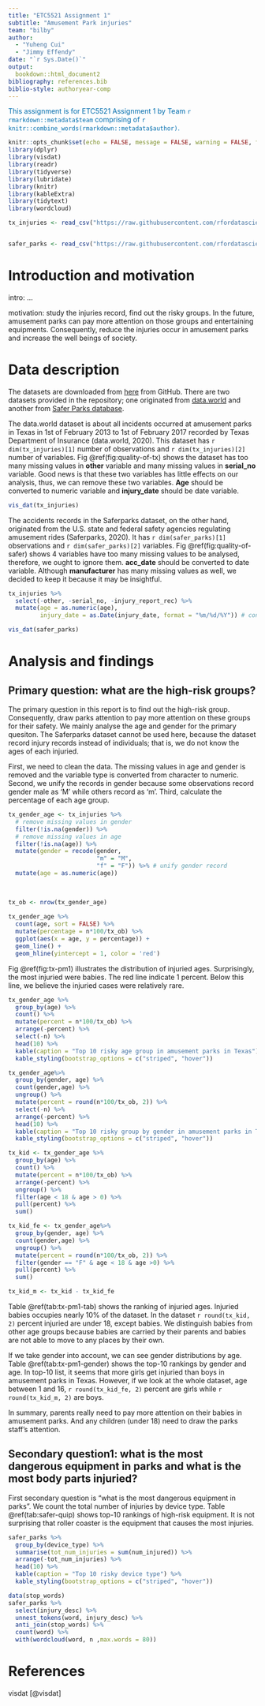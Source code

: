 ```yaml
---
title: "ETC5521 Assignment 1"
subtitle: "Amusement Park injuries"
team: "bilby"
author:
  - "Yuheng Cui"
  - "Jimmy Effendy"
date: "`r Sys.Date()`"
output: 
  bookdown::html_document2
bibliography: references.bib
biblio-style: authoryear-comp
---
```


[This assignment is for ETC5521 Assignment 1 by Team `r rmarkdown::metadata$team` comprising of `r knitr::combine_words(rmarkdown::metadata$author)`.]{style="color:#006DAE;"}

```r
knitr::opts_chunk$set(echo = FALSE, message = FALSE, warning = FALSE, fig.align = "center")
library(dplyr)
library(visdat)
library(readr)
library(tidyverse)
library(lubridate)
library(knitr)
library(kableExtra)
library(tidytext)
library(wordcloud)
```

```r
tx_injuries <- read_csv("https://raw.githubusercontent.com/rfordatascience/tidytuesday/master/data/2019/2019-09-10/tx_injuries.csv")


safer_parks <- read_csv("https://raw.githubusercontent.com/rfordatascience/tidytuesday/master/data/2019/2019-09-10/saferparks.csv")
```

# Introduction and motivation

intro: ...

motivation: study the injuries record, find out the risky groups. In the future, amusement parks can pay more attention on those groups and entertaining equipments. Consequently, reduce the injuries occur in amusement parks and increase the well beings of society.

# Data description

The datasets are downloaded from [here](https://github.com/rfordatascience/tidytuesday/tree/master/data/2019/2019-09-10) from GitHub. There are two datasets provided in the repository; one originated from [data.world](https://data.world/amillerbernd/texas-amusement-park-accidents) and another from [Safer Parks database](https://ridesdatabase.org/saferparks/data/).

The data.world dataset is about all incidents occurred at amusement parks in Texas in 1st of February 2013 to 1st of February 2017 recorded by Texas Department of Insurance (data.world, 2020). This dataset has `r dim(tx_injuries)[1]` number of observations and `r dim(tx_injuries)[2]` number of variables. Fig \@ref(fig:quality-of-tx) shows the dataset has too many missing values in **other** variable and many missing values in **serial_no** variable. Good news is that these two variables has little effects on our analysis, thus, we can remove these two variables. **Age** should be converted to numeric variable and **injury_date** should be date variable.

```r
vis_dat(tx_injuries)
```

The accidents records in the Saferparks dataset, on the other hand, originated from the U.S. state and federal safety agencies regulating amusement rides (Saferparks, 2020). It has `r dim(safer_parks)[1]` observations and `r dim(safer_parks)[2]` variables. Fig \@ref(fig:quality-of-safer) shows 4 variables have too many missing values to be analysed, therefore, we ought to ignore them. **acc_date** should be converted to date variable. Although **manufacturer** has many missing values as well, we decided to keep it because it may be insightful.

```r
tx_injuries %>% 
  select(-other, -serial_no, -injury_report_rec) %>% 
  mutate(age = as.numeric(age),
         injury_date = as.Date(injury_date, format = "%m/%d/%Y")) # convert to date?
```

```r
vis_dat(safer_parks)
```

# Analysis and findings

## Primary question: what are the high-risk groups?

The primary question in this report is to find out the high-risk group. Consequently, draw parks attention to pay more attention on these groups for their safety. We mainly analyse the age and gender for the primary quesiton. The Saferparks dataset cannot be used here, because the dataset record injury records instead of individuals; that is, we do not know the ages of each injuried. 

First, we need to clean the data. The missing values in age and gender is removed and the variable type is converted from character to numeric. Second, we unify the records in gender because some observations record gender male as 'M' while others record as 'm'. Third, calculate the percentage of each age group.

```r
tx_gender_age <- tx_injuries %>%
  # remove missing values in gender
  filter(!is.na(gender)) %>% 
  # remove missing values in age
  filter(!is.na(age)) %>% 
  mutate(gender = recode(gender,
                         "m" = "M",
                         "f" = "F")) %>% # unify gender record
  mutate(age = as.numeric(age))
  
   

tx_ob <- nrow(tx_gender_age)
  
tx_gender_age %>% 
  count(age, sort = FALSE) %>% 
  mutate(percentage = n*100/tx_ob) %>% 
  ggplot(aes(x = age, y = percentage)) + 
  geom_line() +
  geom_hline(yintercept = 1, color = 'red')

```

Fig \@ref(fig:tx-pm1) illustrates the distribution of injuried ages. Surprisingly, the most injuried were babies. The red line indicate 1 percent. Below this line, we believe the injuried cases were relatively rare.


```r
tx_gender_age %>% 
  group_by(age) %>% 
  count() %>% 
  mutate(percent = n*100/tx_ob) %>% 
  arrange(-percent) %>% 
  select(-n) %>% 
  head(10) %>% 
  kable(caption = "Top 10 risky age group in amusement parks in Texas") %>% 
  kable_styling(bootstrap_options = c("striped", "hover"))
```

```r
tx_gender_age%>% 
  group_by(gender, age) %>% 
  count(gender,age) %>% 
  ungroup() %>% 
  mutate(percent = round(n*100/tx_ob, 2)) %>% 
  select(-n) %>% 
  arrange(-percent) %>% 
  head(10) %>% 
  kable(caption = "Top 10 risky group by gender in amusement parks in Texas") %>% 
  kable_styling(bootstrap_options = c("striped", "hover"))
```

```r
tx_kid <- tx_gender_age %>% 
  group_by(age) %>% 
  count() %>% 
  mutate(percent = n*100/tx_ob) %>% 
  arrange(-percent) %>% 
  ungroup() %>% 
  filter(age < 18 & age > 0) %>% 
  pull(percent) %>% 
  sum()

tx_kid_fe <- tx_gender_age%>% 
  group_by(gender, age) %>% 
  count(gender,age) %>% 
  ungroup() %>% 
  mutate(percent = round(n*100/tx_ob, 2)) %>% 
  filter(gender == "F" & age < 18 & age >0) %>% 
  pull(percent) %>% 
  sum()

tx_kid_m <- tx_kid - tx_kid_fe
```

Table \@ref(tab:tx-pm1-tab) shows the ranking of injuried ages. Injuried babies occupies nearly 10% of the dataset. In the dataset `r round(tx_kid, 2)` percent injuried are under 18, except babies. We distinguish babies from other age groups because babies are carried by their parents and babies are not able to move to any places by their own. 

If we take gender into account, we can see gender distributions by age. Table \@ref(tab:tx-pm1-gender) shows the top-10 rankings by gender and age. In top-10 list, it seems that more girls get injuried than boys in amusement parks in Texas. However, if we look at the whole dataset, age between  1 and 16, `r round(tx_kid_fe, 2)` percent are girls while `r round(tx_kid_m, 2)` are boys.

In summary, parents really need to pay more attention on their babies in amusement parks. And any children (under 18) need to draw the parks staff's attention. 


## Secondary question1: what is the most dangerous equipment in parks and what is the most body parts injuried?

First secondary question is "what is the most dangerous equipment in parks". We count the total number of injuries by device type. Table \@ref(tab:safer-quip) shows top-10 rankings of high-risk equipment. It is not surprising that roller coaster is the equipment that causes the most injuries. 

```r
safer_parks %>% 
  group_by(device_type) %>% 
  summarise(tot_num_injuries = sum(num_injured)) %>% 
  arrange(-tot_num_injuries) %>% 
  head(10) %>% 
  kable(caption = "Top 10 risky device type") %>% 
  kable_styling(bootstrap_options = c("striped", "hover"))
```

```r
data(stop_words)
safer_parks %>% 
  select(injury_desc) %>% 
  unnest_tokens(word, injury_desc) %>% 
  anti_join(stop_words) %>% 
  count(word) %>% 
  with(wordcloud(word, n ,max.words = 80))

```


# References

visdat [@visdat]
